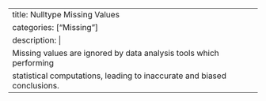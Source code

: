 ---
title: Nulltype Missing Values
categories: ["Missing"]
description: |
  Missing values are ignored by data analysis tools which performing
  statistical computations, leading to inaccurate and biased conclusions.
---